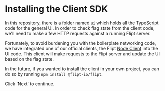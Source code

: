 # Installing the Client SDK

In this repository, there is a folder named `ui` which holds all the TypeScript code for the general UI. In order to check flag state from the client code, we'll need to make a few HTTP requests against a running Flipt server.

Fortunately, to avoid burdening you with the boilerplate networking code, we have integrated one of our official clients, the Flipt [Node Client](https://github.com/flipt-io/flipt-node) into the UI code. This client will make requests to the Flipt server and update the UI based on the flag state.

In the future, if you wanted to install the client in your own project, you can do so by running `npm install @flipt-io/flipt`.

Click 'Next' to continue.
